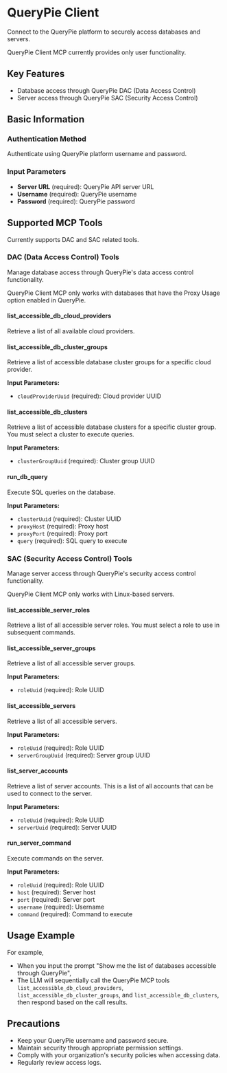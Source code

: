 
# QueryPie Client

Connect to the QueryPie platform to securely access databases and servers.

<Callout >
QueryPie Client MCP currently provides only user functionality.
</Callout>

## Key Features
- Database access through QueryPie DAC (Data Access Control)
- Server access through QueryPie SAC (Security Access Control)

## Basic Information

### Authentication Method
Authenticate using QueryPie platform username and password.

### Input Parameters
- **Server URL** (required): QueryPie API server URL
- **Username** (required): QueryPie username
- **Password** (required): QueryPie password

## Supported MCP Tools
Currently supports DAC and SAC related tools.

### DAC (Data Access Control) Tools
Manage database access through QueryPie's data access control functionality.

<Callout type="info">
QueryPie Client MCP only works with databases that have the Proxy Usage option enabled in QueryPie.
</Callout>

#### list_accessible_db_cloud_providers
Retrieve a list of all available cloud providers.

#### list_accessible_db_cluster_groups
Retrieve a list of accessible database cluster groups for a specific cloud provider.

**Input Parameters:**
- `cloudProviderUuid` (required): Cloud provider UUID

#### list_accessible_db_clusters
Retrieve a list of accessible database clusters for a specific cluster group. You must select a cluster to execute queries.

**Input Parameters:**
- `clusterGroupUuid` (required): Cluster group UUID

#### run_db_query
Execute SQL queries on the database.

**Input Parameters:**
- `clusterUuid` (required): Cluster UUID
- `proxyHost` (required): Proxy host
- `proxyPort` (required): Proxy port
- `query` (required): SQL query to execute

### SAC (Security Access Control) Tools
Manage server access through QueryPie's security access control functionality.

<Callout type="info">
QueryPie Client MCP only works with Linux-based servers.
</Callout>

#### list_accessible_server_roles
Retrieve a list of all accessible server roles. You must select a role to use in subsequent commands.

#### list_accessible_server_groups
Retrieve a list of all accessible server groups.

**Input Parameters:**
- `roleUuid` (required): Role UUID

#### list_accessible_servers
Retrieve a list of all accessible servers.

**Input Parameters:**
- `roleUuid` (required): Role UUID
- `serverGroupUuid` (required): Server group UUID

#### list_server_accounts
Retrieve a list of server accounts. This is a list of all accounts that can be used to connect to the server.

**Input Parameters:**
- `roleUuid` (required): Role UUID
- `serverUuid` (required): Server UUID

#### run_server_command
Execute commands on the server.

**Input Parameters:**
- `roleUuid` (required): Role UUID
- `host` (required): Server host
- `port` (required): Server port
- `username` (required): Username
- `command` (required): Command to execute

## Usage Example

For example,
- When you input the prompt "Show me the list of databases accessible through QueryPie",
- The LLM will sequentially call the QueryPie MCP tools `list_accessible_db_cloud_providers`, `list_accessible_db_cluster_groups`, and `list_accessible_db_clusters`, then respond based on the call results.

## Precautions
- Keep your QueryPie username and password secure.
- Maintain security through appropriate permission settings.
- Comply with your organization's security policies when accessing data.
- Regularly review access logs. 